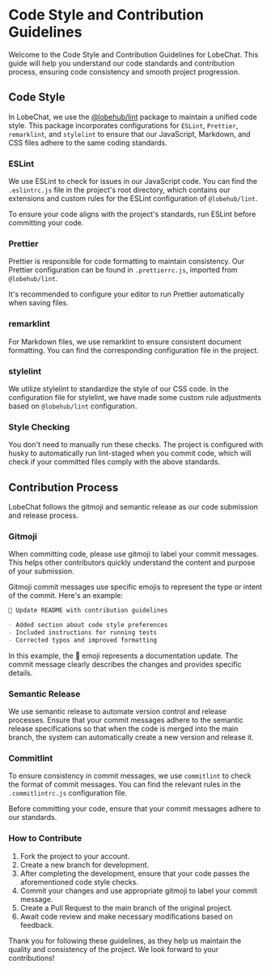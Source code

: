 # Code Style and Contribution Guidelines

Welcome to the Code Style and Contribution Guidelines for LobeChat. This guide will help you understand our code standards and contribution process, ensuring code consistency and smooth project progression.

## Code Style

In LobeChat, we use the [@lobehub/lint](https://github.com/lobehub/lobe-lint) package to maintain a unified code style. This package incorporates configurations for `ESLint`, `Prettier`, `remarklint`, and `stylelint` to ensure that our JavaScript, Markdown, and CSS files adhere to the same coding standards.

### ESLint

We use ESLint to check for issues in our JavaScript code. You can find the `.eslintrc.js` file in the project's root directory, which contains our extensions and custom rules for the ESLint configuration of `@lobehub/lint`.

To ensure your code aligns with the project's standards, run ESLint before committing your code.

### Prettier

Prettier is responsible for code formatting to maintain consistency. Our Prettier configuration can be found in `.prettierrc.js`, imported from `@lobehub/lint`.

It's recommended to configure your editor to run Prettier automatically when saving files.

### remarklint

For Markdown files, we use remarklint to ensure consistent document formatting. You can find the corresponding configuration file in the project.

### stylelint

We utilize stylelint to standardize the style of our CSS code. In the configuration file for stylelint, we have made some custom rule adjustments based on `@lobehub/lint` configuration.

### Style Checking

You don't need to manually run these checks. The project is configured with husky to automatically run lint-staged when you commit code, which will check if your committed files comply with the above standards.

## Contribution Process

LobeChat follows the gitmoji and semantic release as our code submission and release process.

### Gitmoji

When committing code, please use gitmoji to label your commit messages. This helps other contributors quickly understand the content and purpose of your submission.

Gitmoji commit messages use specific emojis to represent the type or intent of the commit. Here's an example:

```markdown
📝 Update README with contribution guidelines

- Added section about code style preferences
- Included instructions for running tests
- Corrected typos and improved formatting
```

In this example, the 📝 emoji represents a documentation update. The commit message clearly describes the changes and provides specific details.

### Semantic Release

We use semantic release to automate version control and release processes. Ensure that your commit messages adhere to the semantic release specifications so that when the code is merged into the main branch, the system can automatically create a new version and release it.

### Commitlint

To ensure consistency in commit messages, we use `commitlint` to check the format of commit messages. You can find the relevant rules in the `.commitlintrc.js` configuration file.

Before committing your code, ensure that your commit messages adhere to our standards.

### How to Contribute

1. Fork the project to your account.
2. Create a new branch for development.
3. After completing the development, ensure that your code passes the aforementioned code style checks.
4. Commit your changes and use appropriate gitmoji to label your commit message.
5. Create a Pull Request to the main branch of the original project.
6. Await code review and make necessary modifications based on feedback.

Thank you for following these guidelines, as they help us maintain the quality and consistency of the project. We look forward to your contributions!
